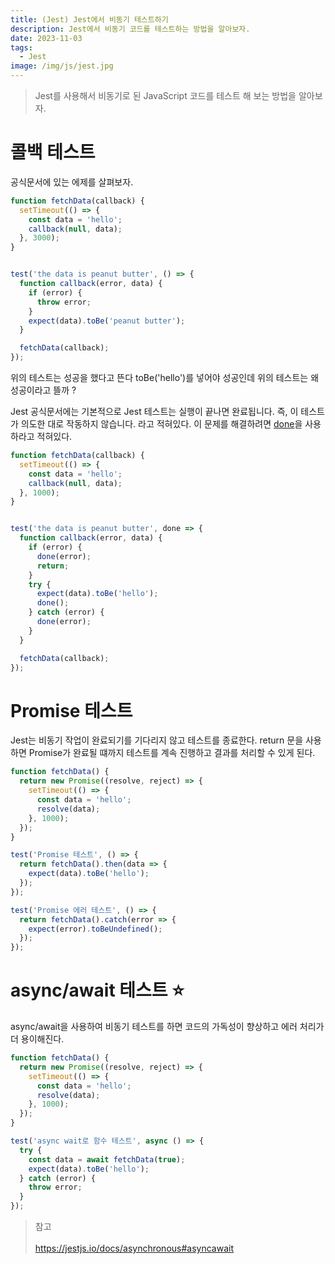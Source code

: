 ```yaml
---
title: (Jest) Jest에서 비동기 테스트하기
description: Jest에서 비동기 코드를 테스트하는 방법을 알아보자.
date: 2023-11-03
tags:
  - Jest
image: /img/js/jest.jpg
---
```


> Jest를 사용해서 비동기로 된 JavaScript 코드를 테스트 해 보는 방법을 알아보자.

# 콜백 테스트
공식문서에 있는 에제를 살펴보자.
```js
function fetchData(callback) {
  setTimeout(() => {
    const data = 'hello';
    callback(null, data); 
  }, 3000);
}


test('the data is peanut butter', () => {
  function callback(error, data) {
    if (error) {
      throw error;
    }
    expect(data).toBe('peanut butter');
  }

  fetchData(callback);
});
```
위의 테스트는 성공을 했다고 뜬다 toBe('hello')를 넣어야 성공인데 위의 테스트는 왜 성공이라고 뜰까 ?

Jest 공식문서에는 기본적으로 Jest 테스트는 실행이 끝나면 완료됩니다. 즉, 이 테스트가 의도한 대로 작동하지 않습니다. 라고 적혀있다.
이 문제를 해결하려면 <u>done</u>을 사용하라고 적혀있다.
```js
function fetchData(callback) {
  setTimeout(() => {
    const data = 'hello';
    callback(null, data); 
  }, 1000);
}


test('the data is peanut butter', done => {
  function callback(error, data) {
    if (error) {
      done(error);
      return;
    }
    try {
      expect(data).toBe('hello');
      done();
    } catch (error) {
      done(error);
    }
  }

  fetchData(callback);
});
```

# Promise 테스트
Jest는 비동기 작업이 완료되기를 기다리지 않고 테스트를 종료한다. return 문을 사용하면 Promise가 완료될 떄까지 테스트를 계속 진행하고 결과를 처리할 수 있게 된다.
```js
function fetchData() {
  return new Promise((resolve, reject) => {
    setTimeout(() => {
      const data = 'hello';
      resolve(data); 
    }, 1000);
  });
}

test('Promise 테스트', () => {
  return fetchData().then(data => {
    expect(data).toBe('hello');
  });
});

test('Promise 에러 테스트', () => {
  return fetchData().catch(error => {
    expect(error).toBeUndefined(); 
  });
});
```

# async/await 테스트 ⭐
async/await을 사용하여 비동기 테스트를 하면 코드의 가독성이 향상하고 에러 처리가 더 용이해진다.

```js
function fetchData() {
  return new Promise((resolve, reject) => {
    setTimeout(() => {
      const data = 'hello';
      resolve(data); 
    }, 1000);
  });
}

test('async wait로 함수 테스트', async () => {
  try {
    const data = await fetchData(true); 
    expect(data).toBe('hello');
  } catch (error) {
    throw error; 
  }
});
```

> 참고 <br></br>
> https://jestjs.io/docs/asynchronous#asyncawait